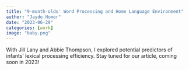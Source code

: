 ```yaml
---
title: "9-month-olds' Word Processing and Home Language Environment"
author: "Jayde Homer"
date: "2023-06-29"
categories: [work]
image: "baby.png"
---
```


With Jill Lany and Abbie Thompson, I explored potential predictors of infants' lexical processing efficiency. Stay tuned for our article, coming soon in 2023!

